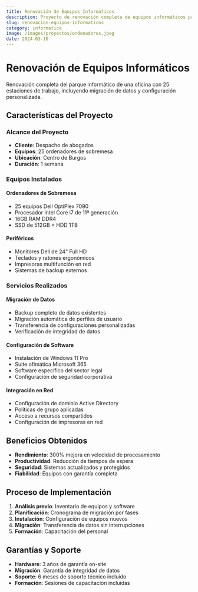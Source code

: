 ```yaml
---
title: Renovación de Equipos Informáticos
description: Proyecto de renovación completa de equipos informáticos para oficina con 25 ordenadores nuevos y migración de datos.
slug: renovacion-equipos-informaticos
category: informatica
image: /images/proyectos/ordenadores.jpeg
date: 2024-03-10
---
```


# Renovación de Equipos Informáticos

Renovación completa del parque informático de una oficina con 25 estaciones de trabajo, incluyendo migración de datos y configuración personalizada.

## Características del Proyecto

### Alcance del Proyecto
- **Cliente**: Despacho de abogados
- **Equipos**: 25 ordenadores de sobremesa
- **Ubicación**: Centro de Burgos
- **Duración**: 1 semana

### Equipos Instalados

#### Ordenadores de Sobremesa
- 25 equipos Dell OptiPlex 7090
- Procesador Intel Core i7 de 11ª generación
- 16GB RAM DDR4
- SSD de 512GB + HDD 1TB

#### Periféricos
- Monitores Dell de 24" Full HD
- Teclados y ratones ergonómicos
- Impresoras multifunción en red
- Sistemas de backup externos

### Servicios Realizados

#### Migración de Datos
- Backup completo de datos existentes
- Migración automática de perfiles de usuario
- Transferencia de configuraciones personalizadas
- Verificación de integridad de datos

#### Configuración de Software
- Instalación de Windows 11 Pro
- Suite ofimática Microsoft 365
- Software específico del sector legal
- Configuración de seguridad corporativa

#### Integración en Red
- Configuración de dominio Active Directory
- Políticas de grupo aplicadas
- Acceso a recursos compartidos
- Configuración de impresoras en red

## Beneficios Obtenidos

- **Rendimiento**: 300% mejora en velocidad de procesamiento
- **Productividad**: Reducción de tiempos de espera
- **Seguridad**: Sistemas actualizados y protegidos
- **Fiabilidad**: Equipos con garantía completa

## Proceso de Implementación

1. **Análisis previo**: Inventario de equipos y software
2. **Planificación**: Cronograma de migración por fases
3. **Instalación**: Configuración de equipos nuevos
4. **Migración**: Transferencia de datos sin interrupciones
5. **Formación**: Capacitación del personal

## Garantías y Soporte

- **Hardware**: 3 años de garantía on-site
- **Migración**: Garantía de integridad de datos
- **Soporte**: 6 meses de soporte técnico incluido
- **Formación**: Sesiones de capacitación incluidas